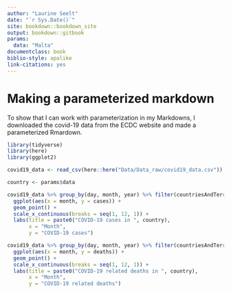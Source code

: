 ```yaml
---
author: "Laurine Seelt"
date: "`r Sys.Date()`"
site: bookdown::bookdown_site
output: bookdown::gitbook
params:
  data: "Malta"
documentclass: book
biblio-style: apalike
link-citations: yes
---
```


# Making a parameterized markdown

To show that I can work with parameterization in my Markdowns, I downloaded the covid-19 data from the ECDC website and made a parameterized Rmardown.

```r
library(tidyverse)
library(here)
library(ggplot2)
```

```r
covid19_data <- read_csv(here::here("Data/Data_raw/covid19_data.csv"))
```

```r
country <- params$data
```

```r
covid19_data %>% group_by(day, month, year) %>% filter(countriesAndTerritories == params$data) %>%
  ggplot(aes(x = month, y = cases)) +
  geom_point() +
  scale_x_continuous(breaks = seq(1, 12, 1)) +
  labs(title = paste0("COVID-19 cases in ", country),
       x = "Month",
       y = "COVID-19 cases")
```

```r
covid19_data %>% group_by(day, month, year) %>% filter(countriesAndTerritories == params$data) %>%
  ggplot(aes(x = month, y = deaths)) +
  geom_point() +
  scale_x_continuous(breaks = seq(1, 12, 1)) +
  labs(title = paste0("COVID-19 related deaths in ", country),
       x = "Month",
       y = "COVID-19 related deaths")
```

